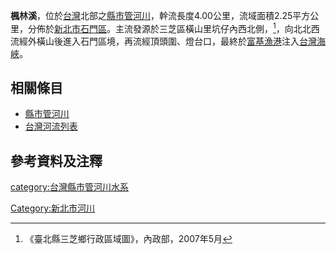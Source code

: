 {{河流|楓林溪||4.00|－|－|2.25|坑仔內|[[台灣海峽|台灣海峽]]|[[台灣|台灣]]|}}
'''楓林溪'''，位於[[台灣|台灣]]北部之[[縣市管河川|縣市管河川]]，幹流長度4.00公里，流域面積2.25平方公里，分佈於[[新北市|新北市]][[石門區|石門區]]。主流發源於三芝區橫山里坑仔內西北側，<ref>《臺北縣三芝鄉行政區域圖》，內政部，2007年5月</ref>，向北北西流經外橫山後進入石門區境，再流經頂頭圍、燈台口，最終於[[富基漁港|富基漁港]]注入[[台灣海峽|台灣海峽]]。

==相關條目==
*[[縣市管河川|縣市管河川]]
*[[台灣河流列表|台灣河流列表]]

==參考資料及注釋==
<div class="references-small">
<references />
</div>

{{台灣河流}}
[[category:台灣縣市管河川水系|category:台灣縣市管河川水系]]
[[Category:新北市河川|Category:新北市河川]]